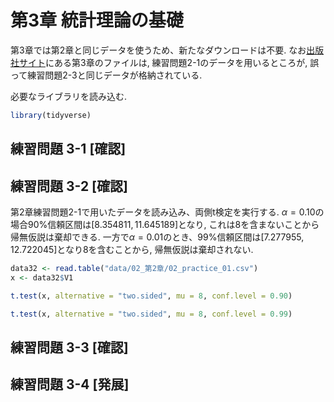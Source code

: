 # 第3章 統計理論の基礎 {-#ch3}
第3章では第2章と同じデータを使うため、新たなダウンロードは不要.
なお[出版社サイト](https://www.yuhikaku.co.jp/books/detail/9784641053854)にある第3章のファイルは, 練習問題2-1のデータを用いるところが, 誤って練習問題2-3と同じデータが格納されている.

必要なライブラリを読み込む.
```r
library(tidyverse)
```
## 練習問題 3-1 [確認] {-}

## 練習問題 3-2 [確認] {-}
第2章練習問題2-1で用いたデータを読み込み、両側t検定を実行する.
$\alpha=0.10$の場合90\%信頼区間は$[8.354811, 11.645189]$となり, これは8を含まないことから帰無仮説は棄却できる.
一方で$\alpha=0.01$のとき、99\%信頼区間は$[7.277955, 12.722045]$となり8を含むことから, 帰無仮説は棄却されない.
```r
data32 <- read.table("data/02_第2章/02_practice_01.csv")
x <- data32$V1

t.test(x, alternative = "two.sided", mu = 8, conf.level = 0.90)

t.test(x, alternative = "two.sided", mu = 8, conf.level = 0.99)
```

## 練習問題 3-3 [確認] {-}

## 練習問題 3-4 [発展] {-}
